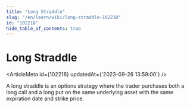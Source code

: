 ```yaml
---
title: "Long Straddle"
slug: "/en/learn/wiki/long-straddle-102218"
id: "102218"
hide_table_of_contents: true
---
```



# Long Straddle

<ArticleMeta id={102218} updatedAt={'2023-09-26 13:59:00'} />
<div className='border-solid border-b border-t-0 my-4 border-[var(--ifm-color-gray-300)]' />

A long straddle is an options strategy where the trader purchases both a long call and a long put on the same underlying asset with the same expiration date and strike price.

